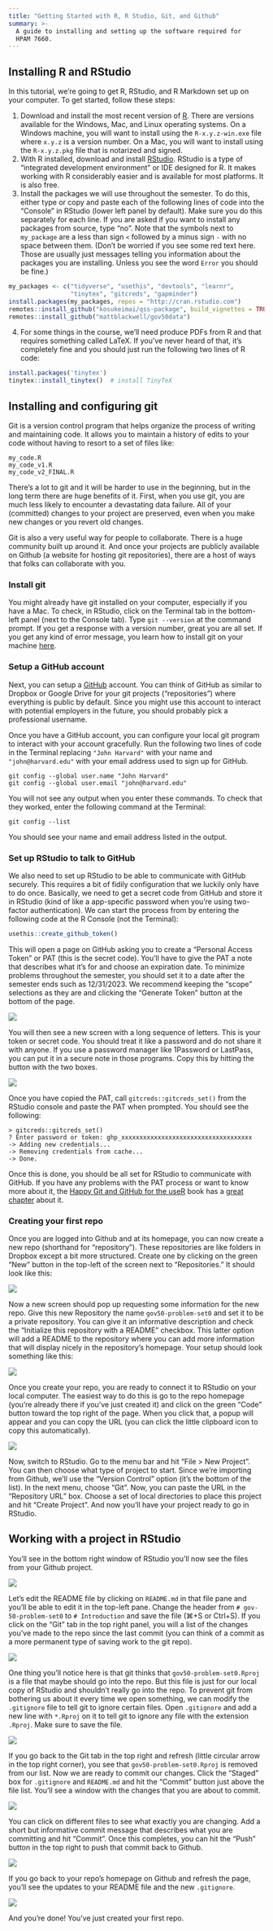 ```yaml
---
title: "Getting Started with R, R Studio, Git, and Github"
summary: >-
  A guide to installing and setting up the software required for
  HPAM 7660. 
---
```


## Installing R and RStudio

In this tutorial, we're going to get R, RStudio, and R Markdown set up on your computer. To get started, follow these steps: 

1. Download and install the most recent version of [R][]. There are versions available for the Windows, Mac, and Linux operating systems. On a Windows machine, you will want to install using the `R-x.y.z-win.exe` file where `x.y.z` is a version number. On a Mac, you will want to install using the `R-x.y.z.pkg` file that is notarized and signed. 
2. With R installed, download and install [RStudio][]. RStudio is a type of "integrated development environment" or IDE designed for R. It makes working with R considerably easier and is available for most platforms. It is also free. 
3. Install the packages we will use throughout the semester. To do this, either type or copy and paste each of the following lines of code into the "Console" in RStudio (lower left panel by default). Make sure you do this separately for each line. If you are asked if you want to install any packages from source, type "no". Note that the symbols next to `my_package` are a less than sign `<` followed by a minus sign `-` with no space between them. (Don't be worried if you see some red text here. Those are usually just messages telling you information about the packages you are installing. Unless you see the word `Error` you should be fine.)

```r
my_packages <- c("tidyverse", "usethis", "devtools", "learnr",
                 "tinytex", "gitcreds", "gapminder")
install.packages(my_packages, repos = "http://cran.rstudio.com")
remotes::install_github("kosukeimai/qss-package", build_vignettes = TRUE)
remotes::install_github("mattblackwell/gov50data")
```
  


4. For some things in the course, we'll need produce PDFs from R and that requires something called LaTeX. If you've never heard of that, it's completely fine and you should just run the following two lines of R code:

```r
install.packages('tinytex')
tinytex::install_tinytex()  # install TinyTeX
```


## Installing and configuring git

Git is a version control program that helps organize the process of writing and maintaining code. It allows you to maintain a history of edits to your code without having to resort to a set of files like:

```
my_code.R
my_code_v1.R
my_code_v2_FINAL.R
```

There's a lot to git and it will be harder to use in the beginning, but in the long term there are huge benefits of it. First, when you use git, you are much less likely to encounter a devastating data failure. All of your (committed) changes to your project are preserved, even when you make new changes or you revert old changes. 

Git is also a very useful way for people to collaborate. There is a huge community built up around it. And once your projects are publicly available on Github (a website for hosting git repositories), there are a host of ways that folks can collaborate with you. 

### Install git

You might already have git installed on your computer, especially if you have a Mac. To check, in RStudio, click on the Terminal tab in the bottom-left panel (next to the Console tab). Type `git --version` at the command prompt. If you get a response with a version number, great you are all set. If you get any kind of error message, you learn how to install git on your machine [here][happygit]. 

### Setup a GitHub account

Next, you can setup a [GitHub][] account. You can think of GitHub as similar to Dropbox or Google Drive for your git projects ("repositories") where everything is public by default. Since you might use this account to interact with potential employers in the future, you should probably pick a professional username. 

Once you have a GitHub account, you can configure your local git program to interact with your account gracefully. Run the following two lines of code in the Terminal replacing `"John Harvard"` with your name and `"john@harvard.edu"` with your email address used to sign up for GitHub. 

```
git config --global user.name "John Harvard"
git config --global user.email "john@harvard.edu"
```


You will not see any output when you enter these commands. To check that they worked, enter the following command at the Terminal:

```
git config --list
```


You should see your name and email address listed in the output. 


### Set up RStudio to talk to GitHub

We also need to set up RStudio to be able to communicate with GitHub securely. This requires a bit of fidily configuration that we luckily only have to do once. Basically, we need to get a secret code from GitHub and store it in RStudio (kind of like a app-specific password when you're using two-factor authentication). We can start the process from by entering the following code at the R Console (not the Terminal):

```r
usethis::create_github_token()
```

This will open a page on GitHub asking you to create a "Personal Access Token" or PAT (this is the secret code). You'll have to give the PAT a note that describes what it's for and choose an expiration date. To minimize problems throughout the semester, you should set it to a date after the semester ends such as 12/31/2023. We recommend keeping the "scope" selections as they are and clicking the "Generate Token" button at the bottom of the page.

![](/files/img/assignments/github-pat.png){fig-alt="Create a GitHub PAT"}

You will then see a new screen with a long sequence of letters. This is your token or secret code. You should treat it like a password and do not share it with anyone. If you use a password manager like 1Password or LastPass, you can put it in a secure note in those programs. Copy this by hitting the button with the two boxes. 

![](/files/img/assignments/github-pat-copy.png){fig-alt="Copy the GitHub PAT"}

Once you have copied the PAT, call `gitcreds::gitcreds_set()` from the RStudio console and paste the PAT when prompted. You should see the following:

```
> gitcreds::gitcreds_set()
? Enter password or token: ghp_xxxxxxxxxxxxxxxxxxxxxxxxxxxxxxxxxxxx
-> Adding new credentials...
-> Removing credentials from cache...
-> Done.
```

Once this is done, you should be all set for RStudio to communicate with GitHub. If you have any problems with the PAT process or want to know more about it, the [Happy Git and GitHub for the useR](https://happygitwithr.com/) book has a [great chapter](https://happygitwithr.com/https-pat.html) about it. 


### Creating your first repo

Once you are logged into Github and at its homepage, you can now create a new repo (shorthand for "repository"). These repositories are like folders in Dropbox except a bit more structured. Create one by clicking on the green "New" button in the top-left of the screen next to "Repositories." It should look like this:

![](/files/img/assignments/github-create-new.png){fig-alt="Create a new repo"}
 
Now a new screen should pop up requesting some information for the new repo. Give this new Repository the name `gov50-problem-set0` and set it to be a private repository. You can give it an informative description and check the "Initialize this repository with a README" checkbox. This latter option will add a README to the repository where you can add more information that will display nicely in the repository's homepage. Your setup should look something like this:

![](/files/img/assignments/github-create-options.png){fig-alt="New Repo Options"}


Once you create your repo, you are ready to connect it to RStudio on your local computer. The easiest way to do this is go to the repo homepage (you're already there if you've just created it) and click on the green "Code" button toward the top right of the page. When you click that, a popup will appear and you can copy the URL (you can click the little clipboard icon to copy this automatically). 

![](/files/img/assignments/github-clone.png){fig-alt="Cloning the repo"}

Now, switch to RStudio. Go to the menu bar and hit "File > New Project". You can then choose what type of project to start. Since we're importing from Github, we'll use the "Version Control" option (it's the bottom of the list). In the next menu, choose "Git". Now, you can paste the URL in the "Repository URL" box. Choose a set of local directories to place this project and hit "Create Project". And now you'll have your project ready to go in RStudio. 

## Working with a project in RStudio

You'll see in the bottom right window of RStudio you'll now see the files from your Github project. 

![](/files/img/assignments/rstudio-files.png){fig-alt="Files in RStudio"}


Let's edit the README file by clicking on `README.md` in that file pane and you'll be able to edit it in the top-left pane. Change the header from `# gov-50-problem-set0` to `# Introduction` and save the file (⌘+S or Ctrl+S). If you click on the "Git" tab in the top right panel, you will a list of the changes you've made to the repo since the last commit (you can think of a commit as a more permanent type of saving work to the git repo). 

![](/files/img/assignments/rstudio-git-panel.png){fig-alt="Git panel in RStudio"}


One thing you'll notice here is that git thinks that `gov50-problem-set0.Rproj` is a file that maybe should go into the repo. But this file is just for our local copy of RStudio and shouldn't really go into the repo. To prevent git from bothering us about it every time we open something, we can modify the `.gitignore` file to tell git to ignore certain files. Open `.gitignore` and add a new line with `*.Rproj` on it to tell git to ignore any file with the extension `.Rproj`. Make sure to save the file. 

![](/files/img/assignments/rstudio-edit-gitignore.png){fig-alt="Editing .gitignore"}


If you go back to the Git tab in the top right and refresh (little circular arrow in the top right corner), you see that `gov50-problem-set0.Rproj` is removed from our list. Now we are ready to commit our changes. Click the "Staged" box for `.gitignore` and `README.md` and hit the "Commit" button just above the file list. You'll see a window with the changes that you are about to commit. 

![](/files/img/assignments/rstudio-commit.png){fig-alt="Commit dialog box in RStudio"}


You can click on different files to see what exactly you are changing. Add a short but informative commit message that describes what you are committing and hit "Commit". Once this completes, you can hit the "Push" button in the top right to push that commit back to Github. 

![](/files/img/assignments/rstudio-push.png){fig-alt="Push to GitHub"}

If you go back to your repo's homepage on Github and refresh the page, you'll see the updates to your README file and the new `.gitignore`.

![](/files/img/assignments/github-changed.png){fig-alt="Github repo after commit"}

And you're done! You've just created your first repo. 



[R]: https://cloud.r-project.org/
[RStudio]: https://posit.co/downloads/
[happygit]: https://happygitwithr.com/install-git.html
[Github]: https://github.com/join
